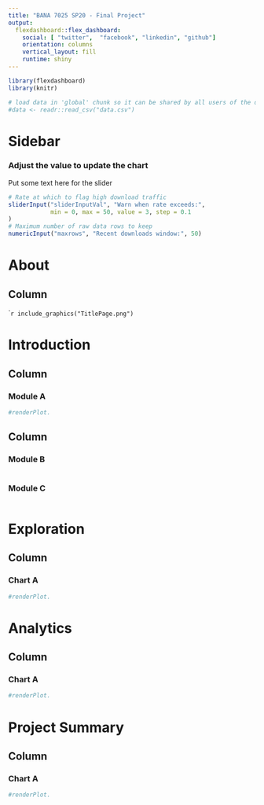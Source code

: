 ```yaml
---
title: "BANA 7025 SP20 - Final Project"
output: 
  flexdashboard::flex_dashboard:
    social: [ "twitter",  "facebook", "linkedin", "github"]
    orientation: columns
    vertical_layout: fill
    runtime: shiny
---
```


```r
library(flexdashboard)
library(knitr)
```

```r
# load data in 'global' chunk so it can be shared by all users of the dashboard
#data <- readr::read_csv("data.csv")
```


Sidebar {.sidebar}
=======================================================================

### Adjust the value to update the chart

Put some text here for the slider


```r
# Rate at which to flag high download traffic
sliderInput("sliderInputVal", "Warn when rate exceeds:",
            min = 0, max = 50, value = 3, step = 0.1
)
# Maximum number of raw data rows to keep
numericInput("maxrows", "Recent downloads window:", 50)
```

About 
=======================================================================

Column {data-width=650, data-height=650}
-----------------------------------------------------------------------

````r
include_graphics("TitlePage.png") 
```



Introduction 
=======================================================================


Column {data-width=650}
-----------------------------------------------------------------------

### Module A


```r
#renderPlot. 
```

Column {data-width=350}
-----------------------------------------------------------------------

### Module B

```r

```

### Module C

```r

```


Exploration
=======================================================================

Column {data-width=650}
-----------------------------------------------------------------------

### Chart A


```r
#renderPlot. 
```



Analytics
=======================================================================

Column {data-width=650}
-----------------------------------------------------------------------

### Chart A


```r
#renderPlot. 
```


Project Summary
=======================================================================

Column {data-width=650}
-----------------------------------------------------------------------

### Chart A


```r
#renderPlot. 
```

